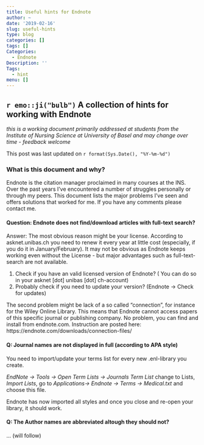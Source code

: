 ```yaml
---
title: Useful hints for Endnote
author: ~
date: '2019-02-16'
slug: useful-hints
type: blog
categories: []
tags: []
Categories:
  - Endnote
Description: ''
Tags:
  - hint
menu: []
---
```


## `r emo::ji("bulb")` A collection of hints for working with Endnote

*this is a working document primarily addressed at students from the Institute of*
*Nursing Science at University of Basel and may change over time - feedback welcome*

This post was last updated on `r format(Sys.Date(), "%Y-%m-%d")`


### What is this document and why?

Endnote is the citation manager proclaimed in many courses at the INS. Over the past years 
I've encountered a number of struggles personally or through my peers. This document lists 
the major problems I've seen and offers solutions that worked for me. If you have any 
comments please contact me. 

#### Question: Endnote does not find/download articles with full-text search?

Answer: The most obvious reason might be your license. According to asknet.unibas.ch 
you need to renew it every year at little cost (especially, if you do it in January/February). It may not be 
obvious as Endnote keeps working even without the License - but major advantages such as full-text-search are not 
available.  

1. Check if you have an valid licensed version of Endnote? ( You can do so in your asknet [dot] unibas [dot] ch-account)  
2. Probably check if you need to update your version? (Endnote -> Check for updates)  

The second problem might be lack of a so called "connection", for instance for the Wiley Online Library. This 
means that Endnote cannot access papers of this specific journal or publishing company. No problem, you 
can find and install from endnote.com. Instruction are posted here: https://endnote.com/downloads/connection-files/ 

#### Q: Journal names are not displayed in full (according to APA style)

You need to import/update your terms list for every new .enl-library you create.  

*EndNote -> Tools -> Open Term Lists -> Journals Term List* change to Lists, 
*Import Lists*, go to *Applications-> Endnote -> Terms -> Medical.txt* and choose this file.  

Endnote has now imported all styles and once you close and re-open your library, it should work.  


#### Q: The Author names are abbreviated altough they should not?


... (will follow)